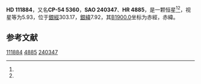 {{Starbox begin
| name = HD 111884
}}
{{Starbox observe
| epoch = [[J2000.0|J2000.0]]
| constell = {{星座名待查}}<ref name=SIMBAD>{{cite web
 | url=http://simbad.u-strasbg.fr/simbad/sim-id?Ident=HR+4885
 | title=Pulsating variable Star
 | publisher=Centre de Données astronomiques de Strasbourg
 | work=SIMBAD
 | accessdate=2012-07-13
 | archive-date=2016-03-16
 | archive-url=https://web.archive.org/web/20160316182817/http://simbad.u-strasbg.fr/simbad/sim-id?Ident=HR+4885
 | dead-url=no
 }}</ref><ref name=DATA>{{cite web
 | url=http://vizier.u-strasbg.fr/viz-bin/VizieR-5?-out.add=.&-source=5050&-corr=PK=HR&-out.max=9999&HR=4885
 | title=VizieR Detailed Page
 | accessdate=2012-07-13
 | archive-date=2016-03-05
 | archive-url=https://web.archive.org/web/20160305225805/http://vizier.u-strasbg.fr/viz-bin/VizieR-5?-out.add=.&-source=5050&-corr=PK=HR&-out.max=9999&HR=4885
 | dead-url=no
 }}</ref>
| 星官 = 
| ra = {{RA|12|53|3.9}}<ref name=SIMBAD /><ref name=DATA />
| dec = {{DEC|-54|57|9}}<ref name=SIMBAD /><ref name=DATA />
| appmag_v = 5.93<ref name=SIMBAD /><ref name=DATA />
}}
{{Starbox character
| class = K2III<ref name=SIMBAD /><ref name=DATA />
| b-v = 1.31<ref name=SIMBAD /><ref name=DATA />
| u-b = 1.4<ref name=SIMBAD /><ref name=DATA />
| r-i = 0.5E<ref name=SIMBAD /><ref name=DATA />
| variable = 
}}
{{Starbox astrometry
| radial_v = 1.4
| prop_mo_ra = -9
| parallax = 
| p_error = 
}}
{{Starbox catalog
| names =CP-54 5360，[[SAO星表|SAO]] 240347，[[HD星表|HD]] 111884，[[HR星表|HR]] 4885}}
{{Starbox reference |Simbad=HR+4885}}
{{Starbox end}}

'''HD 111884'''，又名'''CP-54 5360'''，'''SAO 240347'''、'''HR 4885'''，是一颗恒星<ref name=SIMBAD /><ref name=DATA />，视星等为5.93，位于[[銀道座標系|銀經]]303.17，[[銀道座標系|銀緯]]7.92，其[[B1900.0|B1900.0]]坐标为赤經{{RA|12|47|16.9}}，赤緯{{DEC|-54|7.92|33}}。

== 参考文献 ==
{{reflist}}

{{star-stub}}

[[Category:HD和HDE天體|111884]]
[[Category:HR天體|4885]]
[[Category:SAO天體|240347]]